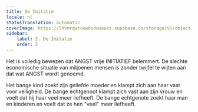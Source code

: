 ```yaml
---
title: De Imitatie
locale: nl
statusTranslation: automatic
coverImage: https://lhvmrqwrcowdvduuaukz.supabase.co/storage/v1/object/public/strapi-uploads/small_cover-educacion-fundamental.webp-2d51a7828a2b1309555be27f7e2a61a0.webp
sidebar:
    label: 2. De Imitatie
    order: 2
---
```

Het is volledig bewezen dat ANGST vrije INITIATIEF belemmert. De slechte economische situatie van miljoenen mensen is zonder twijfel te wijten aan dat wat ANGST wordt genoemd.

Het bange kind zoekt zijn geliefde moeder en klampt zich aan haar vast voor veiligheid. De bange echtgenoot klampt zich vast aan zijn vrouw en voelt dat hij haar veel meer liefheeft. De bange echtgenote zoekt haar man en kinderen en voelt dat ze hen "veel" meer liefheeft.

